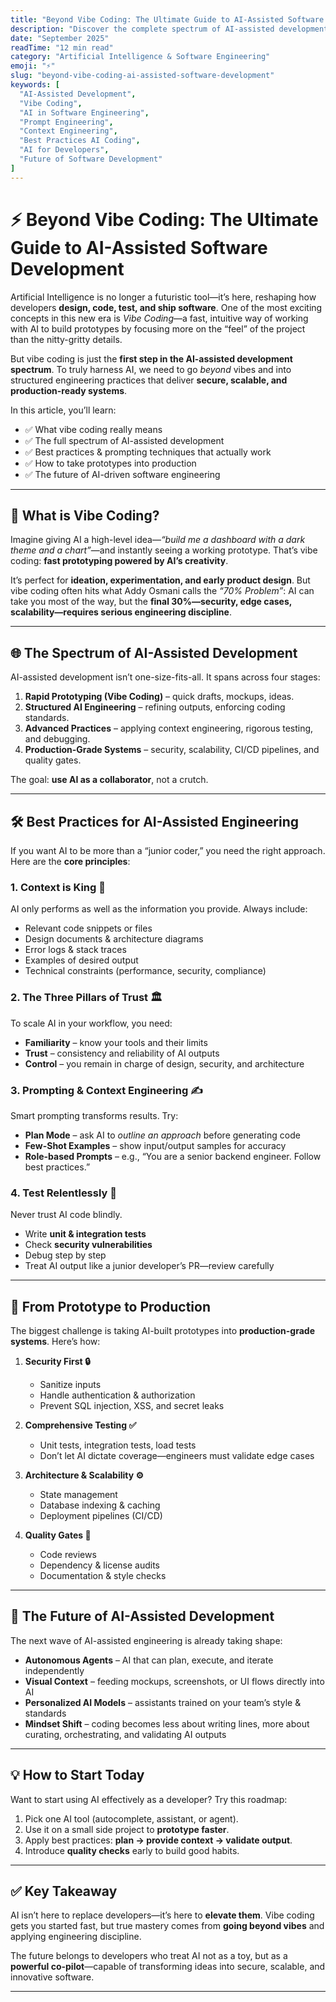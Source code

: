 ```yaml
---
title: "Beyond Vibe Coding: The Ultimate Guide to AI-Assisted Software Development"
description: "Discover the complete spectrum of AI-assisted development—from vibe coding and rapid prototyping to production-ready systems—with best practices, techniques, and future trends."
date: "September 2025"
readTime: "12 min read"
category: "Artificial Intelligence & Software Engineering"
emoji: "⚡"
slug: "beyond-vibe-coding-ai-assisted-software-development"
keywords: [
  "AI-Assisted Development",
  "Vibe Coding",
  "AI in Software Engineering",
  "Prompt Engineering",
  "Context Engineering",
  "Best Practices AI Coding",
  "AI for Developers",
  "Future of Software Development"
]
---
```


# ⚡ Beyond Vibe Coding: The Ultimate Guide to AI-Assisted Software Development

Artificial Intelligence is no longer a futuristic tool—it’s here, reshaping how developers **design, code, test, and ship software**. One of the most exciting concepts in this new era is *Vibe Coding*—a fast, intuitive way of working with AI to build prototypes by focusing more on the “feel” of the project than the nitty-gritty details.

But vibe coding is just the **first step in the AI-assisted development spectrum**. To truly harness AI, we need to go *beyond* vibes and into structured engineering practices that deliver **secure, scalable, and production-ready systems**.

In this article, you’ll learn:

- ✅ What vibe coding really means  
- ✅ The full spectrum of AI-assisted development  
- ✅ Best practices & prompting techniques that actually work  
- ✅ How to take prototypes into production  
- ✅ The future of AI-driven software engineering  

---

## 🎯 What is Vibe Coding?

Imagine giving AI a high-level idea—*“build me a dashboard with a dark theme and a chart”*—and instantly seeing a working prototype. That’s vibe coding: **fast prototyping powered by AI’s creativity**.  

It’s perfect for **ideation, experimentation, and early product design**. But vibe coding often hits what Addy Osmani calls the *“70% Problem”*: AI can take you most of the way, but the **final 30%—security, edge cases, scalability—requires serious engineering discipline**.

---

## 🌐 The Spectrum of AI-Assisted Development

AI-assisted development isn’t one-size-fits-all. It spans across four stages:

1. **Rapid Prototyping (Vibe Coding)** – quick drafts, mockups, ideas.  
2. **Structured AI Engineering** – refining outputs, enforcing coding standards.  
3. **Advanced Practices** – applying context engineering, rigorous testing, and debugging.  
4. **Production-Grade Systems** – security, scalability, CI/CD pipelines, and quality gates.  

The goal: **use AI as a collaborator**, not a crutch.  

---

## 🛠 Best Practices for AI-Assisted Engineering

If you want AI to be more than a “junior coder,” you need the right approach. Here are the **core principles**:

### 1. Context is King 👑  
AI only performs as well as the information you provide. Always include:  
- Relevant code snippets or files  
- Design documents & architecture diagrams  
- Error logs & stack traces  
- Examples of desired output  
- Technical constraints (performance, security, compliance)  

### 2. The Three Pillars of Trust 🏛  
To scale AI in your workflow, you need:  
- **Familiarity** – know your tools and their limits  
- **Trust** – consistency and reliability of AI outputs  
- **Control** – you remain in charge of design, security, and architecture  

### 3. Prompting & Context Engineering ✍️  
Smart prompting transforms results. Try:  
- **Plan Mode** – ask AI to *outline an approach* before generating code  
- **Few-Shot Examples** – show input/output samples for accuracy  
- **Role-based Prompts** – e.g., “You are a senior backend engineer. Follow best practices.”  

### 4. Test Relentlessly 🧪  
Never trust AI code blindly.  
- Write **unit & integration tests**  
- Check **security vulnerabilities**  
- Debug step by step  
- Treat AI output like a junior developer’s PR—review carefully  

---

## 🚀 From Prototype to Production

The biggest challenge is taking AI-built prototypes into **production-grade systems**. Here’s how:

1. **Security First 🔒**  
   - Sanitize inputs  
   - Handle authentication & authorization  
   - Prevent SQL injection, XSS, and secret leaks  

2. **Comprehensive Testing ✅**  
   - Unit tests, integration tests, load tests  
   - Don’t let AI dictate coverage—engineers must validate edge cases  

3. **Architecture & Scalability ⚙️**  
   - State management  
   - Database indexing & caching  
   - Deployment pipelines (CI/CD)  

4. **Quality Gates 📏**  
   - Code reviews  
   - Dependency & license audits  
   - Documentation & style checks  

---

## 🔮 The Future of AI-Assisted Development

The next wave of AI-assisted engineering is already taking shape:

- **Autonomous Agents** – AI that can plan, execute, and iterate independently  
- **Visual Context** – feeding mockups, screenshots, or UI flows directly into AI  
- **Personalized AI Models** – assistants trained on your team’s style & standards  
- **Mindset Shift** – coding becomes less about writing lines, more about curating, orchestrating, and validating AI outputs  

---

## 💡 How to Start Today

Want to start using AI effectively as a developer? Try this roadmap:

1. Pick one AI tool (autocomplete, assistant, or agent).  
2. Use it on a small side project to **prototype faster**.  
3. Apply best practices: **plan → provide context → validate output**.  
4. Introduce **quality checks** early to build good habits.  

---

## ✅ Key Takeaway

AI isn’t here to replace developers—it’s here to **elevate them**. Vibe coding gets you started fast, but true mastery comes from **going beyond vibes** and applying engineering discipline.  

The future belongs to developers who treat AI not as a toy, but as a **powerful co-pilot**—capable of transforming ideas into secure, scalable, and innovative software.

---

